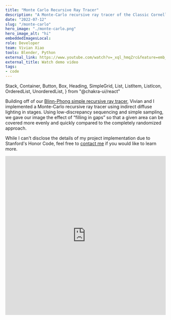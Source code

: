 ```yaml
---
title: "Monte Carlo Recursive Ray Tracer"
description: "A Monte-Carlo recursive ray tracer of the Classic Cornell box. Created for Stanford's CS148, an intro class for computer graphics and imaging."
date: "2022-07-12"
slug: "/monte-carlo"
hero_image: "./monte-carlo.png"
hero_image_alt: "hi"
embeddedImagesLocal:
role: Developer
team: Vivian Xiao
tools: Blender, Python
external_link: https://www.youtube.com/watch?v=_xql_hmqZrc&feature=emb_title&ab_channel=AmyLo
external_title: Watch demo video
tags: 
- code
---
```


  Stack,
  Container,
  Button,
  Box,
  Heading,
  SimpleGrid,
  List,
  ListItem,
  ListIcon,
  OrderedList,
  UnorderedList,
} from "@chakra-ui/react"

Building off of our [Blinn-Phong simple recursive ray tracer](), Vivian and I implemented a Monte-Carlo recursive ray tracer using indirect diffuse lighting in stages. Using low-discrepancy sequencing and simple sampling, we gave our image the effect of “filling in gaps” so that a given area can be covered more evenly and quickly compared to the completely randomized approach.

While I can't disclose the details of my project implementation due to Stanford's Honor Code, feel free to [contact me](mailto:amyflo@stanford.edu) if you would like to learn more.

<iframe width="100%" height="500" src="https://www.youtube.com/embed/_xql_hmqZrc" title="YouTube video player" frameborder="0" allow="accelerometer; autoplay; clipboard-write; encrypted-media; gyroscope; picture-in-picture" allowfullscreen></iframe>